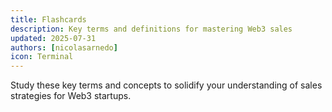 ```yaml
---
title: Flashcards
description: Key terms and definitions for mastering Web3 sales
updated: 2025-07-31
authors: [nicolasarnedo]
icon: Terminal
---
```



Study these key terms and concepts to solidify your understanding of sales strategies for Web3 startups.

<Flashcard flashcardSetId="sales-mastery" />
